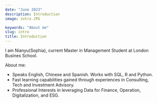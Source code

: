 ```yaml
---
date: "June 2023"
description: Introduction
image: intro.JPG 

keywords: "About me"
slug: intro
title: Introduction
---
```



I am Nianyu(Sophia), current Master in Management Student at London Busines School.

About me:

-   Speaks English, Chinese and Spanish. Works with SQL, R and Python.
-   Fast learning capabilities gained through experiences in Consulting, Tech and Investment Advisory.
-   Professional Interests in leveraging Data for Finance, Operation, Digitalization, and ESG.
